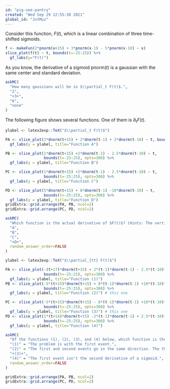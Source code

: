 ```yaml
---
id: "pig-see-pantry"
created: "Wed Sep 29 12:55:38 2021"
global_id: "JvtMuz"
---
```


Consider this function, $F(t)$, which is a linear combination of three time-shifted sigmoids.

```r
f <- makeFun(2*pnorm(x+15) + 3*pnorm(x-1) - 5*pnorm(x-10) ~ x)
slice_plot(f(t) ~ t, bounds(t=-25:25)) %>%
  gf_labs(y="F(t)")
```
As you know, the derivative of a sigmoid $\text{pnorm}(t)$ is a gaussian with the same center and standard deviation. 

```r
askMC(
  "How many gaussians will be in $\\partial_t F(t)$.",
  "2",
  "+3+",
  "6",
  "none"
)
```

The following figure shows several functions. One of them is $\partial_t F(t)$.

```r
ylabel <- latex2exp::TeX("$\\partial_t F(t)$")

PA <- slice_plot(3*dnorm(t+15) + 2*dnorm(t-1) + 3*dnorm(t-10) ~ t, bounds(t=-25:25), npts=300) %>% 
  gf_labs(y = ylabel, title="Function A")

PB <- slice_plot(1*dnorm(t+15) +2*dnorm(t-1) - 2.5*dnorm(t-10) ~ t, 
                 bounds(t=-25:25), npts=300) %>% 
  gf_labs(y = ylabel, title="Function B")

PC <- slice_plot(1*dnorm(t+15) +2*dnorm(t-1) - 2.5*dnorm(t-10) ~ t, 
                 bounds(t=-25:25), npts=300) %>% 
  gf_labs(y = ylabel, title="Function C")

PD <- slice_plot(5*dnorm(t+15) + 8*dnorm(t-1) -10*dnorm(t-10) ~ t, 
                 bounds(t=-25:25), npts=300) %>% 
  gf_labs(y = ylabel, title="Function D")
gridExtra::grid.arrange(PA, PB, ncol=2)
gridExtra::grid.arrange(PC, PD, ncol=2)

```

```r
askMC(
  "Which function is the actual derivative of $F(t)$? (Hints: The vertical axis is important as is the value of $\\text{dnorm}(0)$.)",
  "A",
  "B",
  "C",
  "+D+",
  random_answer_order=FALSE
)
```


```r
ylabel <- latex2exp::TeX("$\\partial_{tt} F(t)$")

PA <- slice_plot(-(t+17)*dnorm(t+15) + 2*(t-1)*dnorm(t-1) - 2.5*(t-10)*dnorm(t-10) ~ t, 
                 bounds(t=-25:25), npts=300) %>% 
  gf_labs(y = ylabel, title="Function (1)")
PB <- slice_plot(-5*(t+15)*dnorm(t+15) + 8*(t-1)*dnorm(t-1) +10*(t-10)*dnorm(t-10) ~ t, 
                 bounds(t=-25:25), npts=300) %>% 
  gf_labs(y = ylabel, title="Function (2)") # this one

PC <- slice_plot(-5*(t+15)*dnorm(t+15) - 8*(t-1)*dnorm(t-1) +10*(t-10)*dnorm(t-10) ~ t, 
                 bounds(t=-25:25), npts=300) %>% 
  gf_labs(y = ylabel, title="Function (3)") # this one
PD <- slice_plot(1*(t+14)*dnorm(t+15) -2*(t-1)*dnorm(t-1) + 2.5*(t-10)*dnorm(t-10) ~ t, 
                 bounds(t=-25:25), npts=300) %>% 
  gf_labs(y = ylabel, title="Function (4)")
```



```r
askMC(
  "Of the functions (1), (2), (3), and (4) below, which function is the **second derivative** of $F(t)$? (Hints: The vertical axis is important as is the value of $\\text{dnorm}(0)$.)",
  "(1)" = "The problem is with the first event.",
  "(2)" = "The first and second events go in the same direction. The third event is not as big as the second.",
  "+(3)+",
  "(4)" = "The first event isn't the second derivative of a sigmoid.",
  random_answer_order=FALSE
)
```

```r
gridExtra::grid.arrange(PA, PB, ncol=2)
gridExtra::grid.arrange(PC, PD, ncol=2)
```
